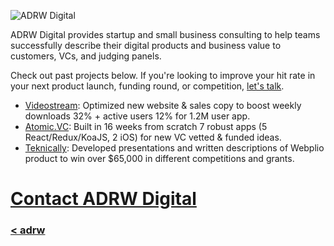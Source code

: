 ![ADRW Digital](/img/logos/adrw-digital.svg)

ADRW Digital provides startup and small business consulting to help teams successfully describe their digital products and business value to customers, VCs, and judging panels.

Check out past projects below. If you're looking to improve your hit
rate in your next product launch, funding round, or competition, [let's talk][email].

- [Videostream][vs]: Optimized new website & sales copy to boost weekly downloads 32% + active users 12% for 1.2M user app.
- [Atomic.VC][avc]: Built in
  16 weeks from scratch 7 robust apps (5 React/Redux/KoaJS, 2 iOS) for
  new VC vetted & funded ideas.
- [Teknically][tek]: Developed presentations and written descriptions of Webplio product to win over \$65,000 in different competitions and grants.

# [Contact ADRW Digital][email]

### [< adrw][home]

[email]: mailto:contact@adrw.xyz
[vs]: http://www.adrw.ch/blog/videostream-how-growth-starts-with-great-customer-support
[avc]: http://www.adrw.ch/project/atomic
[tek]: http://www.adrw.ch/project/teknically-webplio
[home]: /
